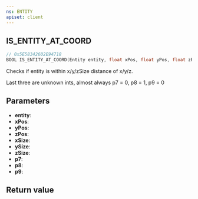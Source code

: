 ```yaml
---
ns: ENTITY
apiset: client
---
```

## IS_ENTITY_AT_COORD

```c
// 0x5E58342602E94718
BOOL IS_ENTITY_AT_COORD(Entity entity, float xPos, float yPos, float zPos, float xSize, float ySize, float zSize, BOOL p7, BOOL p8, int p9);
```

Checks if entity is within x/y/zSize distance of x/y/z. 

Last three are unknown ints, almost always p7 = 0, p8 = 1, p9 = 0

## Parameters
* **entity**:
* **xPos**:
* **yPos**:
* **zPos**:
* **xSize**:
* **ySize**:
* **zSize**:
* **p7**:
* **p8**:
* **p9**:

## Return value